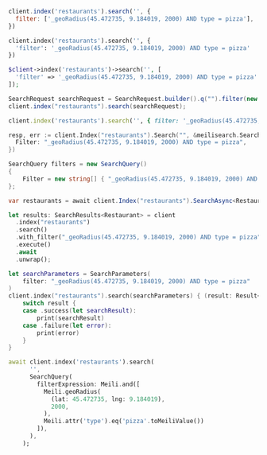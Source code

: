 <CodeGroup>

```javascript JS
client.index('restaurants').search('', {
  filter: ['_geoRadius(45.472735, 9.184019, 2000) AND type = pizza'],
})
```

```python Python
client.index('restaurants').search('', {
  'filter': '_geoRadius(45.472735, 9.184019, 2000) AND type = pizza'
})
```

```php PHP
$client->index('restaurants')->search('', [
  'filter' => '_geoRadius(45.472735, 9.184019, 2000) AND type = pizza'
]);
```

```java Java
SearchRequest searchRequest = SearchRequest.builder().q("").filter(new String[] {"_geoRadius(45.472735, 9.184019, 2000) AND type = pizza"}).build();
client.index("restaurants").search(searchRequest);
```

```ruby Ruby
client.index('restaurants').search('', { filter: '_geoRadius(45.472735, 9.184019, 2000) AND type = pizza' })
```

```go Go
resp, err := client.Index("restaurants").Search("", &meilisearch.SearchRequest{
  Filter: "_geoRadius(45.472735, 9.184019, 2000) AND type = pizza",
})
```

```csharp C#
SearchQuery filters = new SearchQuery()
{
    Filter = new string[] { "_geoRadius(45.472735, 9.184019, 2000) AND type = pizza" }
};

var restaurants = await client.Index("restaurants").SearchAsync<Restaurant>("restaurants", filters);
```

```rust Rust
let results: SearchResults<Restaurant> = client
  .index("restaurants")
  .search()
  .with_filter("_geoRadius(45.472735, 9.184019, 2000) AND type = pizza")
  .execute()
  .await
  .unwrap();
```

```swift Swift
let searchParameters = SearchParameters(
    filter: "_geoRadius(45.472735, 9.184019, 2000) AND type = pizza"
)
client.index("restaurants").search(searchParameters) { (result: Result<Searchable<Restaurant>, Swift.Error>) in
    switch result {
    case .success(let searchResult):
        print(searchResult)
    case .failure(let error):
        print(error)
    }
}
```

```dart Dart
await client.index('restaurants').search(
      '',
      SearchQuery(
        filterExpression: Meili.and([
          Meili.geoRadius(
            (lat: 45.472735, lng: 9.184019),
            2000,
          ),
          Meili.attr('type').eq('pizza'.toMeiliValue())
        ]),
      ),
    );
```
</CodeGroup>